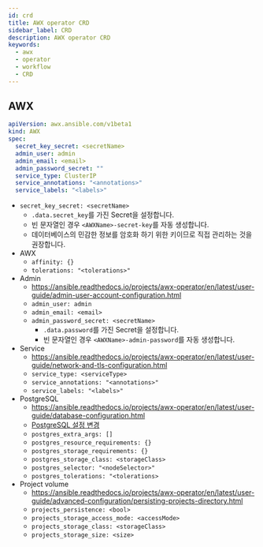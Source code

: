 ```yaml
---
id: crd
title: AWX operator CRD
sidebar_label: CRD
description: AWX operator CRD
keywords:
  - awx
  - operator
  - workflow
  - CRD
---
```


## AWX

```yaml
apiVersion: awx.ansible.com/v1beta1
kind: AWX
spec:
  secret_key_secret: <secretName>
  admin_user: admin
  admin_email: <email>
  admin_password_secret: ""
  service_type: ClusterIP
  service_annotations: "<annotations>"
  service_labels: "<labels>"
```

- `secret_key_secret: <secretName>`
  - `.data.secret_key`를 가진 Secret을 설정합니다.
  - 빈 문자열인 경우 `<AWXName>-secret-key`를 자동 생성합니다.
  - 데이터베이스의 민감한 정보를 암호화 하기 위한 키이므로 직접 관리하는 것을 권장합니다.
- AWX
  - `affinity: {}`
  - `tolerations: "<tolerations>"`
- Admin
  - https://ansible.readthedocs.io/projects/awx-operator/en/latest/user-guide/admin-user-account-configuration.html
  - `admin_user: admin`
  - `admin_email: <email>`
  - `admin_password_secret: <secretName>`
    - `.data.password`를 가진 Secret을 설정합니다.
    - 빈 문자열인 경우 `<AWXName>-admin-password`를 자동 생성합니다.
- Service
  - https://ansible.readthedocs.io/projects/awx-operator/en/latest/user-guide/network-and-tls-configuration.html
  - `service_type: <serviceType>`
  - `service_annotations: "<annotations>"`
  - `service_labels: "<labels>"`
- PostgreSQL
  - https://ansible.readthedocs.io/projects/awx-operator/en/latest/user-guide/database-configuration.html
  - [PostgreSQL 설정 변경](/docs/lang/db/sql/postgresql/config)
  - `postgres_extra_args: []`
  - `postgres_resource_requirements: {}`
  - `postgres_storage_requirements: {}`
  - `postgres_storage_class: <storageClass>`
  - `postgres_selector: "<nodeSelector>"`
  - `postgres_tolerations: "<tolerations>`
- Project volume
  - https://ansible.readthedocs.io/projects/awx-operator/en/latest/user-guide/advanced-configuration/persisting-projects-directory.html
  - `projects_persistence: <bool>`
  - `projects_storage_access_mode: <accessMode>`
  - `projects_storage_class: <storageClass>`
  - `projects_storage_size: <size>`
